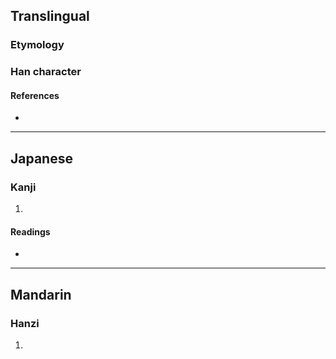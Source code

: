 {{character info/new}}
==Translingual==

===Etymology===
{{Han etym}}

===Han character===
{{Han char|rn=22|rad=匚|as=08|sn=10|four=|canj=SPHA|ids=⿷匚曶}}

====References====
* {{Han ref|kx=0154.020|dkj=02631|dj=0346.080|hdz=10087.050|uh=532B|ud=21291}}

----

==Japanese==

===Kanji===
{{ja-kanji|grade=|rs=匚08}}

# {{defn|lang=ja|sort=匚08}}

====Readings====
* {{ja-readings|on=[[こつ]] (kotsu), [[こち]] (kochi)|kun=[[うつわ]] (utsuwa)}}

----

==Mandarin==

===Hanzi===
{{cmn-hanzi|pin=[[hū]] ([[hu1]]), [[kuì]] ([[kui4]])|wg=hu<sup>1</sup>, k'uei<sup>4</sup>}}

# {{defn|lang=cmn|sort=匚08}}